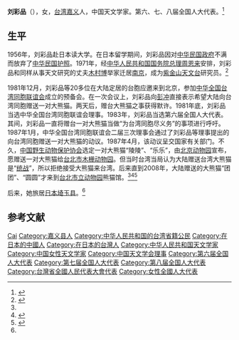'''刘彩品'''（{{bd|1937年|||}}），女，[[台湾|台湾]][[嘉義縣|嘉义]]人，中国天文学家。第六、七、八届全国人大代表。<ref>{{Cite book|title=中华人民共和国职官志|author=何虎生, 李耀东, 向常福主编|publisher=中国社会出版社|year=2003|isbn=9787800883934|location=北京|pages=}}</ref>

== 生平 ==
1956年，刘彩品赴日本读大学。在日本留学期间，刘彩品因对[[中华民国政府|中华民国政府]]不满而放弃了[[中华民国护照|中华民国护照]]。1971年，经[[中华人民共和国国务院总理|中华人民共和国国务院总理]][[周恩来|周恩来]]安排，刘彩品和同样从事天文研究的丈夫[[木村博|木村博]]举家迁居[[南京|南京]]，成为[[紫金山天文台|紫金山天文台]]研究员。<ref name=zjs>{{Cite web |url=http://www.pmo.jsinfo.net/wenben/2014/liucaipin.htm |title=刘彩品——大熊猫赠台提议第一人|work=中国科学院紫金山天文台|accessdate=2014-11-23 |archive-date=2016-03-14 |archive-url=https://web.archive.org/web/20160314025513/http://www.pmo.jsinfo.net/wenben/2014/liucaipin.htm |dead-url=no }}</ref>

1981年12月，刘彩品等20多位在大陆定居的台胞应邀来到北京，参加[[中华全国台湾同胞联谊会|中华全国台湾同胞联谊会]]成立的预备会。在一次会议上，刘彩品向[[彭冲|彭冲]]直接表示希望大陆向台湾同胞赠送一对大熊猫。两天后，赠台大熊猫之事获得默许。1981年底，刘彩品当选中华全国台湾同胞联谊会理事。1983年，刘彩品当选第六届全国人大代表。其间，刘彩品一直将赠台一对大熊猫当做“为台湾同胞尽义务”的事项进行呼吁。1987年1月，中华全国台湾同胞联谊会二届三次理事会通过了刘彩品等理事提出的向台湾同胞赠送一对大熊猫的动议。1987年4月，该动议呈交国家有关部门。不久，[[中国野生动物保护协会|中国野生动物保护协会]]选定一对大熊猫“陵陵”、“乐乐”，由[[北京动物园|北京动物园]]宣布，愿赠送一对大熊猫给[[台北市|台北市]][[木栅动物园|木栅动物园]]。但当时台湾当局认为大陆赠送台湾大熊猫是“[[统战|统战]]”，所以拒绝接受大熊猫来台湾。后来直到2008年，大陆赠送的大熊猫“团团”、“圆圆”才来到[[台北市立动物园|台北市立动物园]]熊猫馆。<ref name=zjs/><ref>{{Cite web |url=http://www.tailian.org.cn/n1080/n1125/n1060754/1114081.html |title=刘彩品——大熊猫赠台提议第一人，台胞之家，2012-03-18 |accessdate=2014-11-23 |archive-date=2015-09-24 |archive-url=https://web.archive.org/web/20150924112844/http://www.tailian.org.cn/n1080/n1125/n1060754/1114081.html |dead-url=yes }}</ref><ref name=hdw>{{Cite web |url=http://www.nhaidu.com/news/33/n-158233.html |title=刘彩品:“赠台大熊猫”第一提议人|work=海都网|date=2008-12-24 |accessdate=2014-11-23 |archive-date=2014-11-29 |archive-url=https://web.archive.org/web/20141129125058/http://www.nhaidu.com/news/33/n-158233.html |dead-url=no }}</ref>

后来，她旅居[[日本|日本]][[埼玉县|埼玉县]]。<ref name=hdw/>

== 参考文献 ==
{{reflist}}

{{Navboxes 
| title  = 刘彩品在[[中国天文学会|中国天文学会]]的职务
| list1  =
{{中国天文学会第四届理事会}}
{{中国天文学会第五届理事会}}
}}
{{Navboxes 
| title  = 刘彩品在[[中华全国台湾同胞联谊会|中华全国台湾同胞联谊会]]的职务
| list1  =
{{中华全国台湾同胞联谊会第二届理事会}}
{{中华全国台湾同胞联谊会第三届理事会}}
{{中华全国台湾同胞联谊会第四届理事会}}
{{中华全国台湾同胞联谊会第五届理事会}}
}}
{{Navboxes 
| title  = 刘彩品在{{fontcolor|yellow|text|全国人民代表大会|link=全国人民代表大会}}的职务
| titlestyle = background:red;color:white
| list1  =
{{第六届全国人大代表}}
{{第七届全国人大代表}}
{{第八届全国人大代表}}
}}

{{Authority control}}
{{DEFAULTSORT:Liu刘}}
[[Category:刘姓|Cai]]
[[Category:嘉义县人|Category:嘉义县人]]
[[Category:中华人民共和国的台湾省籍公民|Category:中华人民共和国的台湾省籍公民]]
[[Category:在日本的中國人|Category:在日本的中國人]]
[[Category:在日本的台灣人|Category:在日本的台灣人]]
[[Category:中华人民共和国天文学家|Category:中华人民共和国天文学家]]
[[Category:中国女性天文学家|Category:中国女性天文学家]]
[[Category:中国天文学会理事|Category:中国天文学会理事]]
[[Category:第六届全国人大代表|Category:第六届全国人大代表]]
[[Category:第七届全国人大代表|Category:第七届全国人大代表]]
[[Category:第八届全国人大代表|Category:第八届全国人大代表]]
[[Category:台灣省全國人民代表大會代表|Category:台灣省全國人民代表大會代表]]
[[Category:女性全國人大代表|Category:女性全國人大代表]]